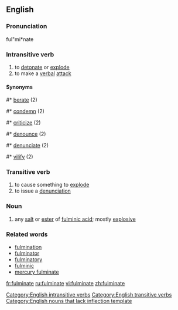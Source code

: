 ==English==
===Pronunciation===
ful"mi*nate

===Intransitive verb===
# to [[detonate]] or [[explode]]
# to make a [[verbal]] [[attack]]
====Synonyms====
#* [[berate]] (2)
#* [[condemn]] (2)
#* [[criticize]] (2)
#* [[denounce]] (2)
#* [[denunciate]] (2)
#* [[vilify]] (2)

===Transitive verb===
# to cause something to [[explode]]
# to issue a [[denunciation]]

===Noun===
#{{chemistry}} any [[salt]] or [[ester]] of [[fulminic acid]]; mostly [[explosive]]

===Related words===
* [[fulmination]]
* [[fulminator]]
* [[fulminatory]]
* [[fulminic]]
* [[mercury fulminate]]

{{wikipedia}}

[[Category:English intransitive verbs]]
[[Category:English transitive verbs]]
[[Category:English nouns that lack inflection template]]

[[fr:fulminate]]
[[ru:fulminate]]
[[vi:fulminate]]
[[zh:fulminate]]